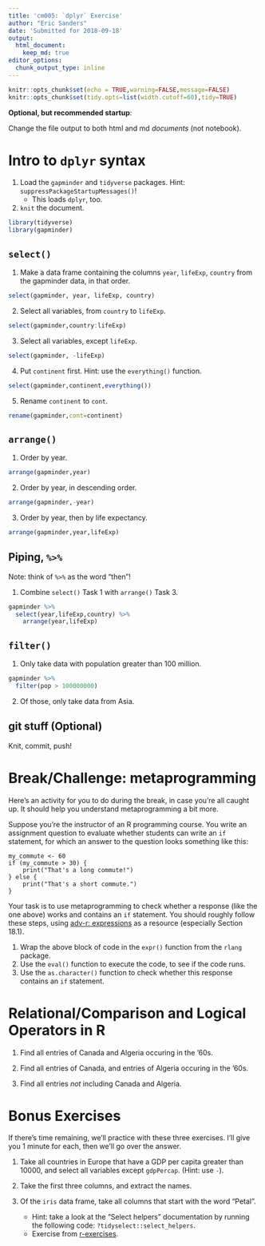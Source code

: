 ```yaml
---
title: 'cm005: `dplyr` Exercise'
author: "Eric Sanders"
date: 'Submitted for 2018-09-18'
output: 
  html_document:
    keep_md: true
editor_options: 
  chunk_output_type: inline
---
```


```r
knitr::opts_chunk$set(echo = TRUE,warning=FALSE,message=FALSE)
knitr::opts_chunk$set(tidy.opts=list(width.cutoff=60),tidy=TRUE)
```

**Optional, but recommended startup**:

Change the file output to both html and md _documents_ (not notebook).

# Intro to `dplyr` syntax

1. Load the `gapminder` and `tidyverse` packages. Hint: `suppressPackageStartupMessages()`!
    - This loads `dplyr`, too.
2. `knit` the document. 

```r
library(tidyverse)
library(gapminder)
```

## `select()`

1. Make a data frame containing the columns `year`, `lifeExp`, `country` from the gapminder data, in that order.

```r
select(gapminder, year, lifeExp, country)
```

2. Select all variables, from `country` to `lifeExp`. 

```r
select(gapminder,country:lifeExp)
```

3. Select all variables, except `lifeExp`.

```r
select(gapminder, -lifeExp)
```

4. Put `continent` first. Hint: use the `everything()` function.

```r
select(gapminder,continent,everything())
```

5. Rename `continent` to `cont`.

```r
rename(gapminder,cont=continent)
```

## `arrange()`

1. Order by year.

```r
arrange(gapminder,year)
```

2. Order by year, in descending order.

```r
arrange(gapminder,-year)
```

3. Order by year, then by life expectancy.

```r
arrange(gapminder,year,lifeExp)
```

## Piping, `%>%`

Note: think of `%>%` as the word "then"!

1. Combine `select()` Task 1 with `arrange()` Task 3.

```r
gapminder %>% 
  select(year,lifeExp,country) %>%
    arrange(year,lifeExp)
```

## `filter()`

1. Only take data with population greater than 100 million.

```r
gapminder %>%
  filter(pop > 100000000)
```

2. Of those, only take data from Asia.

## git stuff (Optional)

Knit, commit, push!

# Break/Challenge: metaprogramming

Here's an activity for you to do during the break, in case you're all caught up. It should help you understand metaprogramming a bit more.

Suppose you're the instructor of an R programming course. You write an assignment question to evaluate whether students can write an `if` statement, for which an answer to the question looks something like this:

```
my_commute <- 60
if (my_commute > 30) {
    print("That's a long commute!")
} else {
    print("That's a short commute.")
}
```

Your task is to use metaprogramming to check whether a response (like the one above) works and contains an `if` statement. You should roughly follow these steps, using [adv-r: expressions](https://adv-r.hadley.nz/expressions.html) as a resource (especially Section 18.1).

1. Wrap the above block of code in the `expr()` function from the `rlang` package.
2. Use the `eval()` function to execute the code, to see if the code runs.
3. Use the `as.character()` function to check whether this response contains an `if` statement.

# Relational/Comparison and Logical Operators in R

1. Find all entries of Canada and Algeria occuring in the '60s. 

2. Find all entries of Canada, and entries of Algeria occuring in the '60s. 
3. Find all entries _not_ including Canada and Algeria.

# Bonus Exercises

If there's time remaining, we'll practice with these three exercises. I'll give you 1 minute for each, then we'll go over the answer.

1. Take all countries in Europe that have a GDP per capita greater than 10000, and select all variables except `gdpPercap`. (Hint: use `-`).

2. Take the first three columns, and extract the names.

3. Of the `iris` data frame, take all columns that start with the word "Petal". 
    - Hint: take a look at the "Select helpers" documentation by running the following code: `?tidyselect::select_helpers`.
    - Exercise from [r-exercises](https://www.r-exercises.com/2017/10/19/dplyr-basic-functions-exercises/).